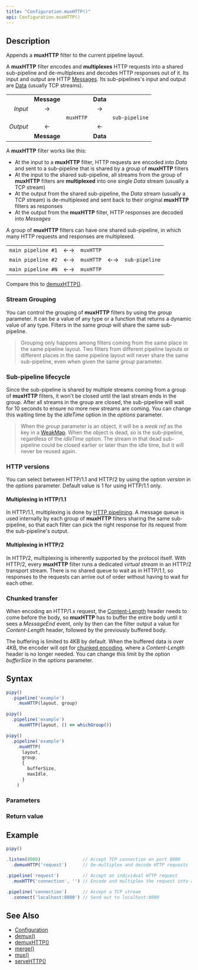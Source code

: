 ```yaml
---
title: "Configuration.muxHTTP()"
api: Configuration.muxHTTP()
---
```


## Description

Appends a **muxHTTP** filter to the current pipeline layout.

A **muxHTTP** filter encodes and **multiplexes** HTTP requests into a shared sub-pipeline and de-multiplexes and decodes HTTP responses out of it. Its input and output are HTTP [Messages](/reference/api/Message). Its sub-pipelines's input and output are [Data](/reference/api/Data) (usually TCP streams).

|          |             |           |          |                |
|---------:|:-----------:|:---------:|:--------:|:--------------:|
|          | **Message** |           | **Data** |                |
| _Input_  | →           |           | →        |                |
|          |             | `muxHTTP` |          | `sub-pipeline` |
| _Output_ | ←           |           | ←        |                |
|          | **Message** |           | **Data** |                |

A **muxHTTP** filter works like this:

- At the input to a **muxHTTP** filter, HTTP requests are encoded into _Data_ and sent to a sub-pipeline that is shared by a group of **muxHTTP** filters
- At the input to the shared sub-pipeline, all streams from the group of **muxHTTP** filters are **multiplexed** into one single _Data_ stream (usually a TCP stream)
- At the output from the shared sub-pipeline, the _Data_ stream (usually a TCP stream) is de-multiplexed and sent back to their original **muxHTTP** filters as responses
- At the output from the **muxHTTP** filter, HTTP responses are decoded into _Messages_

A group of **muxHTTP** filters can have one shared sub-pipeline, in which many HTTP requests and responses are multiplexed.

|                    |    |           |    |                |
|-------------------:|:--:|:---------:|:--:|:---------------|
| `main pipeline #1` | ←→ | `muxHTTP` |    |                |
| `main pipeline #2` | ←→ | `muxHTTP` | ←→ | `sub-pipeline` |
| `main pipeline #N` | ←→ | `muxHTTP` |    |                |

Compare this to [demuxHTTP()](/reference/api/Configuration/demuxHTTP).

### Stream Grouping

You can control the grouping of **muxHTTP** filters by using the _group_ parameter. It can be a value of any type or a function that returns a dynamic value of any type. Filters in the same _group_ will share the same sub-pipeline.

> Grouping only happens among filters coming from the same place in the same pipeline layout. Two filters from different pipeline layouts or different places in the same pipeline layout will never share the same sub-pipeline, even when given the same _group_ parameter.

### Sub-pipeline lifecycle

Since the sub-pipeline is shared by multiple streams coming from a group of **muxHTTP** filters, it won't be closed until the last stream ends in the group. After all streams in the group are closed, the sub-pipeline will wait for 10 seconds to ensure no more new streams are coming. You can change this waiting time by the _idleTime_ option in the _options_ parameter.

> When the _group_ parameter is an object, it will be a _weak ref_ as the key in a [WeakMap](https://developer.mozilla.org/docs/Web/JavaScript/Guide/Keyed_collections#weakmap_object). When the object is dead, so is the sub-pipeline, regardless of the _idleTime_ option. The stream in that dead sub-pipeline could be closed earlier or later than the idle time, but it will never be reused again.

### HTTP versions

You can select between HTTP/1.1 and HTTP/2 by using the option _version_ in the _options_ parameter. Default value is 1 for using HTTP/1.1 only.

#### Multiplexing in HTTP/1.1

In HTTP/1.1, multiplexing is done by [HTTP pipelining](https://en.wikipedia.org/wiki/HTTP_pipelining). A message queue is used internally by each group of **muxHTTP** filters sharing the same sub-pipeline, so that each filter can pick the right response for its request from the sub-pipeline's output.

#### Multiplexing in HTTP/2

In HTTP/2, multiplexing is inherently supported by the protocol itself. With HTTP/2, every **muxHTTP** filter runs a dedicated _virtual stream_ in an HTTP/2 transport stream. There is no shared queue to wait as in HTTP/1.1, so responses to the requests can arrive out of order without having to wait for each other.

### Chunked transfer

When encoding an HTTP/1.x request, the [Content-Length](https://developer.mozilla.org/docs/Web/HTTP/Headers/Content-Length) header needs to come before the body, so **muxHTTP** has to buffer the entire body until it sees a _MessageEnd_ event, only by then can the filter output a value for _Content-Length_ header, followed by the previously buffered body.

The buffering is limited to 4KB by default. When the buffered data is over 4KB, the encoder will opt for [chunked encoding](https://developer.mozilla.org/docs/Web/HTTP/Headers/Transfer-Encoding#chunked_encoding), where a _Content-Length_ header is no longer needed. You can change this limit by the option _bufferSize_ in the _options_ parameter.

## Syntax

``` js
pipy()
  .pipeline('example')
    .muxHTTP(layout, group)

pipy()
  .pipeline('example')
    .muxHTTP(layout, () => whichGroup())

pipy()
  .pipeline('example')
    .muxHTTP(
      layout,
      group,
      {
        bufferSize,
        maxIdle,
      }
    )
```

### Parameters

<Parameters/>

### Return value

<ReturnValue/>

## Example

``` js
pipy()

.listen(8000)                // Accept TCP connection on port 8000
  .demuxHTTP('request')      // De-multiplex and decode HTTP requests

.pipeline('request')         // Accept an individual HTTP request
  .muxHTTP('connection', '') // Encode and multiplex the request into a shared TCP stream

.pipeline('connection')      // Accept a TCP stream
  .connect('localhost:8080') // Send out to localhost:8080
```

## See Also

* [Configuration](/reference/api/Configuration)
* [demux()](/reference/api/Configuration/demux)
* [demuxHTTP()](/reference/api/Configuration/demuxHTTP)
* [merge()](/reference/api/Configuration/merge)
* [mux()](/reference/api/Configuration/mux)
* [serveHTTP()](/reference/api/Configuration/serveHTTP)
